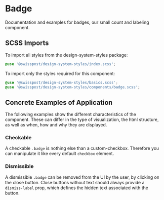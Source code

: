 
<Meta title="Components/Badge" />

# Badge

<p className="lead">
  Documentation and examples for badges, our small count and labeling component.
</p>

<Canvas>
  <Story id="components-badge--default" />
</Canvas>
<div className="hide-col-default">
  <ArgsTable story="^" />
</div>

## SCSS Imports

To import all styles from the design-system-styles package:

```css dark
@use '@swisspost/design-system-styles/index.scss';
```

To import only the styles required for this component:

```css dark
@use '@swisspost/design-system-styles/basics.scss';
@use '@swisspost/design-system-styles/components/badge.scss';
```

## Concrete Examples of Application

The following examples show the different characteristics of the component. These can differ in the type of visualization, the html structure, as well as when, how and why they are displayed.

### Checkable

A checkable `.badge` is nothing else than a custom-checkbox. Therefore you can manipulate it like every default `checkbox` element.

<Canvas>
  <Story id="components-badge--checkable" />
</Canvas>

### Dismissible

A dismissible `.badge` can be removed from the UI by the user, by clicking on the close button.
Close buttons without text should always provide a `dismiss-label` prop, which defines the hidden text associated with the button.

<Canvas>
  <Story id="components-badge--dismissible" />
</Canvas>
